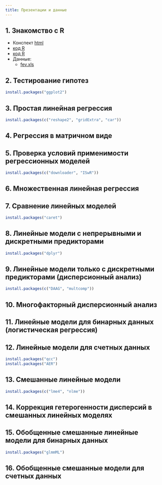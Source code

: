 ```yaml
---
title: Презентации и данные
---
```


## 1. Знакомство с R 

- Конспект [html](01_intro_to_r.html)
- [код R](01_code_intro_to_r.R)
- [код R](01_intro_ggplot.R)
- Данные:
    - [fev.xls](data/fev.xls)


## 2. Тестирование гипотез

```r
install.packages("ggplot2")
```
<!-- - Презентация [html](02_hypothesis_testing.html) |  [pdf](02_hypothesis_testing.pdf) -->
<!-- - [код R](02_code_hypothesis_testing.R) -->
<!-- - [Домашнее задание №1 --- Тестирование гипотез](hw/hw1_t-test-cholest.zip) (выберите себе один из вариантов) -->
<!-- - [Примеры вопросов следующего теста](test_handouts/02-ttest-handout-test1.pdf) (в следующем тесте будет 4 вопроса из этих 10) -->

## 3. Простая линейная регрессия 

```r
install.packages(c("reshape2", "gridExtra", "car"))
```

<!-- - Презентация [html](03_LM.html) | [pdf](03_LM.pdf) -->
<!-- - [код R](03_code_LM.R) -->
<!-- - Данные: -->
<!--     - [IQ_brain.csv](data/IQ_brain.csv) -->

## 4. Регрессия в матричном виде

<!-- - Презентация [html](04_Introduction_to_matrix_algebra.html) | [pdf](04_Introduction_to_matrix_algebra.pdf) -->
<!-- - [код R](04_code_Introduction_to_matrix_algebra.R) -->
<!-- - Данные: -->
<!--     - [IQ_brain.csv](data/IQ_brain.csv) -->
<!-- - [Домашнее задание №2 --- Линейная регрессия, часть 1](hw/hw2_lin-regr-crabs.zip) -->
<!-- - [Примеры вопросов следующего теста](test_handouts/03-regr-handout-test1.pdf) -->


## 5. Проверка условий применимости регрессионных моделей 

```r
install.packages(c("downloader", "ISwR"))
```

<!-- - Презентация [pdf](05_model_validation.pdf) -->
<!-- - [код R](05_code_model_validation.R) -->
<!-- - Данные: -->
<!--     - [IQ_brain.csv](data/IQ_brain.csv) -->

## 6. Множественная линейная регрессия 

<!-- - Презентация [pdf](06_multiple_LM.pdf) -->
<!-- - [код R](06_code_multiple_LM.R) -->
<!-- - Данные: -->
<!--     - [loyn.csv](data/loyn.csv) -->

<!-- - [Домашнее задание №3 --- Линейная регрессия, часть 2](hw/hw3_lin-regr-crabs-assump.zip)  -->
<!-- - [Примеры вопросов следующего теста](test_handouts/04-multregr-handout-test1.pdf) -->

## 7. Сравнение линейных моделей 
```r
install.packages("caret")
```

<!-- - Презентация [html](07_model_selection.html) | [pdf] -->
<!-- - [код R](07_code_model_selection.R) -->
<!-- - Данные: -->
<!--     - [loyn.csv](data/loyn.csv) -->
    

## 8. Линейные модели с непрерывными и дискретными предикторами 

```r
install.packages("dplyr")
```

<!-- - Презентация [html](08_LM_with_continuous_and_discrete_predictors.html) | [pdf] -->
<!-- - [код R](08_code_LM_with_continuous_and_discrete_predictors.R) -->
<!-- - Данные -->
<!--     - [goats.csv](data/goats.csv) -->

<!-- - [Домашнее задание №4 --- Линейные модели с непрерывными и дискретными предикторами](hw/hw4_ancova-crabs.zip) Надеюсь, вам еще не надоели крабы!) -->
<!-- - [Примеры вопросов следующего теста](test_handouts/05-mregr-handout-test1.pdf) -->

## 9. Линейные модели только с дискретными предикторами (дисперсионный анализ) 

```r
install.packages(c("DAAG", "multcomp"))
```

<!-- - Презентация [pdf](09_anova.pdf) -->
<!-- - [код R](09_code_anova.R) -->

## 10. Многофакторный дисперсионный анализ 

<!-- - Презентация [pdf](10_two-way_anova_and_interactions.pdf) -->
<!-- - [код R](10_code_two-way_anova_and_interactions.R) -->
<!-- - Данные -->
<!--     - [hall.csv](data/hall.csv) -->
<!-- - [Примеры вопросов следующего теста](test_handouts/06-anova-handout-test1.pdf) -->

## 11. Линейные модели для бинарных данных (логистическая регрессия) 

<!-- - Презентация [html](11_GLM_binary.html) | [pdf] -->
<!-- - [код R](11_code_GLM_binary.R) -->
<!-- - Данные -->
<!--    - [polis.csv](data/polis.csv) -->
<!--    - [ICU.csv](data/ICU.csv) -->

## 12. Линейные модели для счетных данных 

```r
install.packages("qcc")
install.packages("AER")
```

<!-- - Презентация [html](12_GLM_count.html) | [pdf](12_GLM_count2.pdf) -->
<!-- - [код R](12_code_GLM_count.R) -->
<!-- - Данные -->
<!--     - [mussel_juv_ad.csv](data/mussel_juv_ad.csv) -->
<!--     - [ICU.csv](data/ICU.csv) -->

<!-- - [Домашнее задание №5](hw/hw5_glm-pois-negbin-abalone.zip) -->
<!-- - [Примеры вопросов следующего теста](test_handouts/07-glm-handout-test1.pdf) -->

## 13. Смешанные линейные модели 

```r
install.packages(c("lme4", "nlme"))
```

<!-- - Презентация [pdf](13_GLMM_gaussian.pdf) -->
<!-- - [код R](13_code_GLMM_gaussian.R) -->

## 14. Коррекция гетерогенности дисперсий в смешанных линейных моделях 

<!-- - Презентация [pdf](14_variance_structure.pdf) -->
<!-- - [код R](14_code_variance_structure.R) -->
<!-- - Данные: [myt.csv](data/myt.csv) -->

<!-- - [Домашнее задание №6](hw/hw6_glmm-gaussian-milk.zip) -->
<!-- - [Примеры вопросов следующего теста](test_handouts/08-glmm-handout-test1.pdf) -->

## 15. Обобщенные смешанные линейные модели для бинарных данных 

```r
install.packages("glmmML")
```

<!-- - Презентация [html](15_GLMM_binary.html) | [pdf](15_GLMM_binary2.pdf) -->
<!-- - [код R](15_code_GLMM_binary.R) -->
<!-- - Данные [Yakovis2.csv](data/Yakovis2.csv) -->

## 16. Обобщенные смешанные модели для счетных данных 

<!-- - Презентация [html](16_GLMM_count.html) | [pdf](16_GLMM_count2.pdf) -->
<!-- - [код R](16_code_GLMM_count.R) -->
<!-- - Данные [Owls_Roulin_Bersier_2007.csv](data/Owls_Roulin_Bersier_2007.csv) -->
<!-- - [Примеры вопросов следующего теста](test_handouts/09-glmm-handout-test1.pdf) -->
